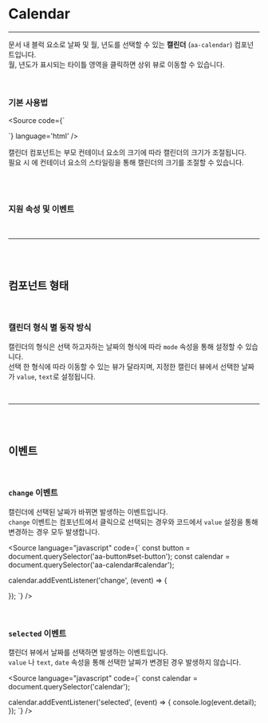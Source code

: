 

<Meta of={CalendarStories} />

# Calendar

---

문서 내 블럭 요소로 날짜 및 월, 년도를 선택할 수 있는 **캘린더** (`aa-calendar`) 컴포넌트입니다.<br />
월, 년도가 표시되는 타이틀 영역을 클릭하면 상위 뷰로 이동할 수 있습니다.

<br />

### 기본 사용법

<Source code={`
<div class="custom-calendar-container">
  <aa-calendar mode="date" value="20250228"></aa-calendar>
</div>
`} language='html' />

<Canvas of={CalendarStories.Usage} layout="centered" sourceState="none" />

캘린더 컴포넌트는 부모 컨테이너 요소의 크기에 따라 캘린더의 크기가 조절됩니다.<br />
필요 시 에 컨테이너 요소의 스타일링을 통해 캘린더의 크기를 조절할 수 있습니다.

<br /><br />

### 지원 속성 및 이벤트

<Controls of={CalendarStories.Usage} />

<br />

---

<br /><br />

## 컴포넌트 형태

<br />

### 캘린더 형식 별 동작 방식

캘린더의 형식은 선택 하고자하는 날짜의 형식에 따라 `mode` 속성을 통해 설정할 수 있습니다.<br />
선택 한 형식에 따라 이동할 수 있는 뷰가 달라지며, 지정한 캘린더 뷰에서 선택한 날짜가 `value`, `text`로 설정됩니다.


<Canvas of={CalendarStories.CalendarModes} layout="fullscreen" sourceState="none" />

<br />

---

<br /><br />

## 이벤트

<br />

### `change` 이벤트

캘린더에 선택된 날짜가 바뀌면 발생하는 이벤트입니다.<br />
`change` 이벤트는 컴포넌트에서 클릭으로 선택되는 경우와 코드에서 `value` 설정을 통해 변경하는 경우 모두 발생합니다.

<Source language="javascript" code={`
const button = document.querySelector('aa-button#set-button');
const calendar = document.querySelector('aa-calendar#calendar');

calendar.addEventListener('change', (event) => {

});
`} />

<br />

### `selected` 이벤트

캘린더 뷰에서 날짜를 선택하면 발생하는 이벤트입니다.<br />
`value` 나 `text`, `date` 속성을 통해 선택한 날짜가 변경된 경우 발생하지 않습니다.

<Source language="javascript" code={`
const calendar = document.querySelector('calendar');

calendar.addEventListener('selected', (event) => {
  console.log(event.detail);
});
`} />
